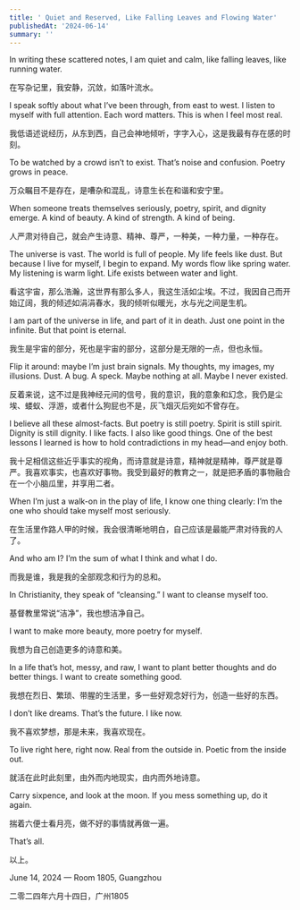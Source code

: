 ```yaml
---
title: ' Quiet and Reserved, Like Falling Leaves and Flowing Water'
publishedAt: '2024-06-14'
summary: ''
---
```


In writing these scattered notes, I am quiet and calm, like falling leaves, like running water.

在写杂记里，我安静，沉敛，如落叶流水。

I speak softly about what I’ve been through, from east to west. I listen to myself with full attention. Each word matters. This is when I feel most real.

我低语述说经历，从东到西，自己会神地倾听，字字入心，这是我最有存在感的时刻。

To be watched by a crowd isn’t to exist. That’s noise and confusion. Poetry grows in peace.

万众瞩目不是存在，是嘈杂和混乱，诗意生长在和谐和安宁里。

  

When someone treats themselves seriously, poetry, spirit, and dignity emerge. A kind of beauty. A kind of strength. A kind of being.

人严肃对待自己，就会产生诗意、精神、尊严，一种美，一种力量，一种存在。

  

The universe is vast. The world is full of people. My life feels like dust. But because I live for myself, I begin to expand. My words flow like spring water. My listening is warm light. Life exists between water and light.

看这宇宙，那么浩瀚，这世界有那么多人，我这生活如尘埃。不过，我因自己而开始辽阔，我的倾述如涓涓春水，我的倾听似暖光，水与光之间是生机。

  

I am part of the universe in life, and part of it in death. Just one point in the infinite. But that point is eternal.

我生是宇宙的部分，死也是宇宙的部分，这部分是无限的一点，但也永恒。

  

Flip it around: maybe I’m just brain signals. My thoughts, my images, my illusions. Dust. A bug. A speck. Maybe nothing at all. Maybe I never existed.

反着来说，这不过是我神经元间的信号，我的意识，我的意象和幻念，我仍是尘埃、蝼蚁、浮游，或者什么狗屁也不是，灰飞烟灭后宛如不曾存在。

  

I believe all these almost-facts. But poetry is still poetry. Spirit is still spirit. Dignity is still dignity. I like facts. I also like good things. One of the best lessons I learned is how to hold contradictions in my head—and enjoy both.

我十足相信这些近乎事实的视角，而诗意就是诗意，精神就是精神，尊严就是尊严。我喜欢事实，也喜欢好事物。我受到最好的教育之一，就是把矛盾的事物融合在一个小脑瓜里，并享用二者。

  

When I’m just a walk-on in the play of life, I know one thing clearly: I’m the one who should take myself most seriously.

在生活里作路人甲的时候，我会很清晰地明白，自己应该是最能严肃对待我的人了。

  

And who am I? I’m the sum of what I think and what I do.

而我是谁，我是我的全部观念和行为的总和。

  

In Christianity, they speak of “cleansing.” I want to cleanse myself too.

基督教里常说“洁净”，我也想洁净自己。

  

I want to make more beauty, more poetry for myself.

我想为自己创造更多的诗意和美。

  

In a life that’s hot, messy, and raw, I want to plant better thoughts and do better things. I want to create something good.

我想在烈日、繁琐、带腥的生活里，多一些好观念好行为，创造一些好的东西。

  

I don’t like dreams. That’s the future. I like now.

我不喜欢梦想，那是未来，我喜欢现在。

  

To live right here, right now. Real from the outside in. Poetic from the inside out.

就活在此时此刻里，由外而内地现实，由内而外地诗意。

  

Carry sixpence, and look at the moon. If you mess something up, do it again.

揣着六便士看月亮，做不好的事情就再做一遍。

  

That’s all.

以上。

  

June 14, 2024 — Room 1805, Guangzhou

二零二四年六月十四日，广州1805
